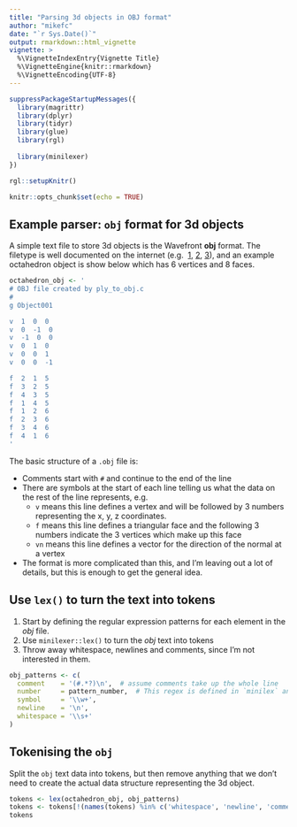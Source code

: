 ---
title: "Parsing 3d objects in OBJ format"
author: "mikefc"
date: "`r Sys.Date()`"
output: rmarkdown::html_vignette
vignette: >
  %\VignetteIndexEntry{Vignette Title}
  %\VignetteEngine{knitr::rmarkdown}
  %\VignetteEncoding{UTF-8}
---


```{r setup, include=FALSE}
suppressPackageStartupMessages({
  library(magrittr)
  library(dplyr)
  library(tidyr)
  library(glue)
  library(rgl)
  
  library(minilexer)
})

rgl::setupKnitr()

knitr::opts_chunk$set(echo = TRUE)
```






Example parser: `obj` format for 3d objects
------------------------------------------------------------------------------

A simple text file to store 3d objects is the Wavefront **obj** format.  The filetype
is well documented on the internet (e.g. 
[1](https://en.wikipedia.org/wiki/Wavefront_.obj_file), 
[2](http://paulbourke.net/dataformats/obj/), 
[3](https://www.cs.cmu.edu/~mbz/personal/graphics/obj.html)), and an example octahedron object
is show below which has 6 vertices and 8 faces.

```{r}
octahedron_obj <- '
# OBJ file created by ply_to_obj.c
#
g Object001

v  1  0  0
v  0  -1  0
v  -1  0  0
v  0  1  0
v  0  0  1
v  0  0  -1

f  2  1  5
f  3  2  5
f  4  3  5
f  1  4  5
f  1  2  6
f  2  3  6
f  3  4  6
f  4  1  6
'
```


The basic structure of a `.obj` file is:

* Comments start with `#` and continue to the end of the line
* There are symbols at the start of each line telling us what the data on the rest of the line represents, e.g.
    * `v` means this line defines a vertex and will be followed by 3 numbers representing the x, y, z coordinates.
    * `f` means this line defines a triangular face and the following 3 numbers indicate the 3 vertices which make up this face
    * `vn` means this line defines a vector for the direction of the normal at a vertex
* The format is more complicated than this, and I'm leaving out a lot of details, but this is enough to get the general idea.




Use `lex()` to turn the text into tokens
------------------------------------------------------------------------------

1. Start by defining the regular expression patterns for each element in the *obj* file.
2. Use `minilexer::lex()` to turn the *obj* text into tokens
3. Throw away whitespace, newlines and comments, since I'm not interested in them.

```{r}
obj_patterns <- c(
  comment    = '(#.*?)\n',  # assume comments take up the whole line
  number     = pattern_number,  # This regex is defined in `minilex` and matches most numeric values
  symbol     = '\\w+',
  newline    = '\n',
  whitespace = '\\s+'
)
```


Tokenising the `obj`
------------------------------------------------------------------------------

Split the `obj` text data into tokens, but then remove anything that we don't need 
to create the actual data structure representing the 3d object.

```{r}
tokens <- lex(octahedron_obj, obj_patterns)
tokens <- tokens[!(names(tokens) %in% c('whitespace', 'newline', 'comment'))]
tokens
```



